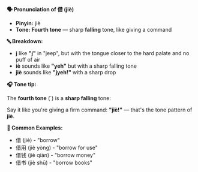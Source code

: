 **🗣️ Pronunciation of 借 (jiè)**

- **Pinyin:** jiè
- **Tone: Fourth tone** — sharp **falling** tone, like giving a command

**🔤 Breakdown:**

- **j** like **"j"** in "jeep", but with the tongue closer to the hard palate and no puff of air
- **iè** sounds like **"yeh"** but with a sharp falling tone
- **jiè** sounds like **"jyeh!"** with a sharp drop

**🎧 Tone tip:**

The **fourth tone** (`) is a **sharp falling** tone:

Say it like you're giving a firm command: **"jiè!"** — that's the tone pattern of **jiè**.

**📝 Common Examples:**

- 借 (jiè) - "borrow"
- 借用 (jiè yòng) - "borrow for use"
- 借钱 (jiè qián) - "borrow money"
- 借书 (jiè shū) - "borrow books"
